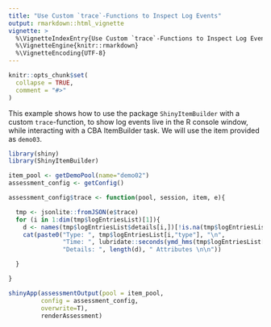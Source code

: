 ```yaml
---
title: "Use Custom `trace`-Functions to Inspect Log Events"
output: rmarkdown::html_vignette
vignette: >
  %\VignetteIndexEntry{Use Custom `trace`-Functions to Inspect Log Events}
  %\VignetteEngine{knitr::rmarkdown}
  %\VignetteEncoding{UTF-8}
---
```


```r
knitr::opts_chunk$set(
  collapse = TRUE,
  comment = "#>"
)
```
 
This example shows how to use the package `ShinyItemBuilder` with a custom `trace`-function, to show log events live in the R console window, while interacting with a CBA ItemBuilder task. We will use the item provided as `demo03`.

```r
library(shiny)
library(ShinyItemBuilder)

item_pool <- getDemoPool(name="demo02")
assessment_config <- getConfig()

assessment_config$trace <- function(pool, session, item, e){

  tmp <- jsonlite::fromJSON(e$trace)
  for (i in 1:dim(tmp$logEntriesList)[1]){
    d <- names(tmp$logEntriesList$details[i,])[!is.na(tmp$logEntriesList$details[i,])]
    cat(paste0("Type: ", tmp$logEntriesList[i,"type"], "\n",
               "Time: ", lubridate::seconds(ymd_hms(tmp$logEntriesList[i,"timestamp"])), "\n",
               "Details: ", length(d), " Attributes \n\n"))

  }

}

shinyApp(assessmentOutput(pool = item_pool,
         config = assessment_config,
         overwrite=T),
         renderAssessment)


```
